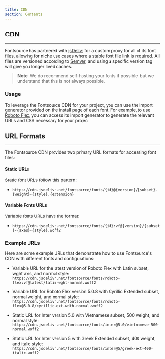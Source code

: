 ```yaml
---
title: CDN
section: Contents
---
```


## CDN

---

Fontsource has partnered with [jsDelivr](https://www.jsdelivr.com/) for a custom proxy for all of its font files, allowing for niche use cases where a stable font file link is required. All files are versioned according to [Semver](https://semver.org/), and using a specific version tag will give you longer lived caches.

> **Note:** We do recommend self-hosting your fonts if possible, but we understand that this is not always possible.

### Usage

To leverage the Fontsource CDN for your project, you can use the import generator provided on the install page of each font. For example, to use [Roboto Flex](/fonts/roboto-flex/cdn), you can access its import generator to generate the relevant URLs and CSS necessary for your projec

## URL Formats

---

The Fontsource CDN provides two primary URL formats for accessing font files:

#### Static URLs

Static font URLs follow this pattern:
- `https://cdn.jsdelivr.net/fontsource/fonts/{id}@{version}/{subset}-{weight}-{style}.{extension}`

#### Variable Fonts URLs

Variable fonts URLs have the format:
- `https://cdn.jsdelivr.net/fontsource/fonts/{id}:vf@{version}/{subset}-{axes}-{style}.woff2`

### Example URLs

Here are some example URLs that demonstrate how to use Fontsource's CDN with different fonts and configurations:

- Variable URL for the latest version of Roboto Flex with Latin subset, wght axis, and normal style: `https://cdn.jsdelivr.net/fontsource/fonts/roboto-flex:vf@latest/latin-wght-normal.woff2`

- Variable URL for Roboto Flex version 5.0.8 with Cyrillic Extended subset, normal weight, and normal style: `https://cdn.jsdelivr.net/fontsource/fonts/roboto-flex@5.0.8/cyrillic-ext-wdth-normal.woff2`

- Static URL for Inter version 5.0 with Vietnamese subset, 500 weight, and normal style: `https://cdn.jsdelivr.net/fontsource/fonts/inter@5.0/vietnamese-500-normal.woff2`

- Static URL for Inter version 5 with Greek Extended subset, 400 weight, and italic style: `https://cdn.jsdelivr.net/fontsource/fonts/inter@5/greek-ext-400-italic.woff2`
